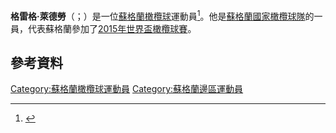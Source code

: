 '''格雷格·萊德勞'''（{{lang-en|Greig Laidlaw}}；{{bd|1985年|10月12日}}）是一位[[蘇格蘭|蘇格蘭]][[橄欖球|橄欖球]]運動員<ref>{{cite news|url=http://www1.skysports.com/rugby-union/news/12549/9195424/aviva-premiership-edinburgh-captain-greig-laidlaw-secures-gloucester-move|publisher=Sky Sports|title=Edinburgh and Scotland captain Greig Laidlaw seals Gloucester move|date=4 March 2014|accessdate=2015-11-22|archive-date=2016-03-05|archive-url=https://web.archive.org/web/20160305002043/http://www.skysports.com/rugby-union/news/12549/9195424/aviva-premiership-edinburgh-captain-greig-laidlaw-secures-gloucester-move|dead-url=no}}</ref>。他是[[蘇格蘭國家橄欖球隊|蘇格蘭國家橄欖球隊]]的一員，代表蘇格蘭參加了[[2015年世界盃橄欖球賽|2015年世界盃橄欖球賽]]。

==參考資料==
{{Reflist}}

{{DEFAULTSORT:Laidlaw, Greig}}
[[Category:蘇格蘭橄欖球運動員|Category:蘇格蘭橄欖球運動員]]
[[Category:蘇格蘭邊區運動員|Category:蘇格蘭邊區運動員]]